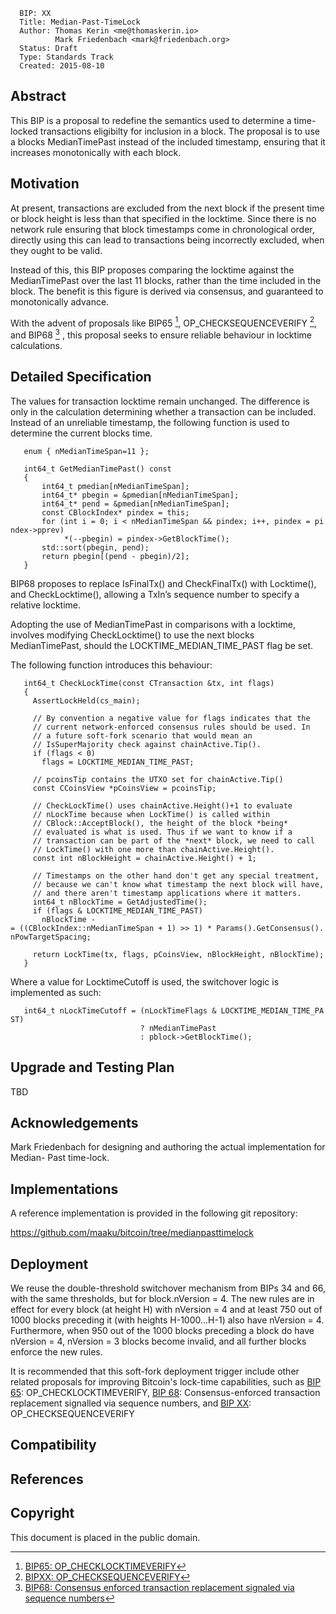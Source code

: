 <pre>
  BIP: XX
  Title: Median-Past-TimeLock
  Author: Thomas Kerin <me@thomaskerin.io>
          Mark Friedenbach <mark@friedenbach.org>	
  Status: Draft
  Type: Standards Track
  Created: 2015-08-10
</pre>

==Abstract==

This BIP is a proposal to redefine the semantics used to determine a time-
locked transactions eligibilty for inclusion in a block. The proposal is 
to use a blocks MedianTimePast instead of the included timestamp, ensuring 
that it increases monotonically with each block. 

==Motivation==

At present, transactions are excluded from the next block if the present time 
or block height is less than that specified in the locktime. Since there is no 
network rule ensuring that block timestamps come in chronological order, 
directly using this can lead to transactions being incorrectly excluded, when 
they ought to be valid. 

Instead of this, this BIP proposes comparing the locktime against the 
MedianTimePast over the last 11 blocks, rather than the time included in the 
block. The benefit is this figure is derived via consensus, and guaranteed to 
monotonically advance. 

With the advent of proposals like BIP65 <ref>[https://github.com/bitcoin/bips/blob/master/bip-0065.mediawiki BIP65: OP_CHECKLOCKTIMEVERIFY]</ref>, OP_CHECKSEQUENCEVERIFY <ref>[https://github.com/bitcoin/bips/blob/master/bip-00xx.mediawiki BIPXX: OP_CHECKSEQUENCEVERIFY]</ref>, and BIP68 <ref>[https://github.com/bitcoin/bips/blob/master/bip-0068.mediawiki BIP68: Consensus enforced transaction replacement signaled via sequence numbers]</ref> , this proposal seeks to ensure reliable behaviour in locktime calculations.

==Detailed Specification==

The values for transaction locktime remain unchanged. The difference is only in 
the calculation determining whether a transaction can be included. Instead of 
an unreliable timestamp, the following function is used to determine the current 
blocks time. 

      
    enum { nMedianTimeSpan=11 }; 
      
    int64_t GetMedianTimePast() const 
    {
        int64_t pmedian[nMedianTimeSpan]; 
        int64_t* pbegin = &pmedian[nMedianTimeSpan]; 
        int64_t* pend = &pmedian[nMedianTimeSpan]; 
        const CBlockIndex* pindex = this; 
        for (int i = 0; i < nMedianTimeSpan && pindex; i++, pindex = pindex->pprev) 
             *(--pbegin) = pindex->GetBlockTime(); 
        std::sort(pbegin, pend); 
        return pbegin[(pend - pbegin)/2]; 
    }

BIP68 proposes to replace IsFinalTx() and CheckFinalTx() with Locktime(), and CheckLocktime(),
allowing a TxIn’s sequence number to specify a relative locktime. 

Adopting the use of MedianTimePast in comparisons with a locktime, involves modifying 
CheckLocktime() to use the next blocks MedianTimePast, should the LOCKTIME_MEDIAN_TIME_PAST 
flag be set.

The following function introduces this behaviour:

      
    int64_t CheckLockTime(const CTransaction &tx, int flags)
    {
      AssertLockHeld(cs_main);
      
      // By convention a negative value for flags indicates that the
      // current network-enforced consensus rules should be used. In
      // a future soft-fork scenario that would mean an
      // IsSuperMajority check against chainActive.Tip().
      if (flags < 0)
        flags = LOCKTIME_MEDIAN_TIME_PAST;
      
      // pcoinsTip contains the UTXO set for chainActive.Tip()
      const CCoinsView *pCoinsView = pcoinsTip;
      
      // CheckLockTime() uses chainActive.Height()+1 to evaluate
      // nLockTime because when LockTime() is called within
      // CBlock::AcceptBlock(), the height of the block *being*
      // evaluated is what is used. Thus if we want to know if a
      // transaction can be part of the *next* block, we need to call
      // LockTime() with one more than chainActive.Height().
      const int nBlockHeight = chainActive.Height() + 1;
      
      // Timestamps on the other hand don't get any special treatment,
      // because we can't know what timestamp the next block will have,
      // and there aren't timestamp applications where it matters.
      int64_t nBlockTime = GetAdjustedTime();
      if (flags & LOCKTIME_MEDIAN_TIME_PAST)
        nBlockTime -= ((CBlockIndex::nMedianTimeSpan + 1) >> 1) * Params().GetConsensus().nPowTargetSpacing;
      
      return LockTime(tx, flags, pCoinsView, nBlockHeight, nBlockTime);
    }

Where a value for LocktimeCutoff is used, the switchover logic is implemented as such: 
     
    int64_t nLockTimeCutoff = (nLockTimeFlags & LOCKTIME_MEDIAN_TIME_PAST)
                              ? nMedianTimePast
                              : pblock->GetBlockTime();

==Upgrade and Testing Plan==

TBD


==Acknowledgements==

Mark Friedenbach for designing and authoring the actual implementation for Median-
Past time-lock.

==Implementations==

A reference implementation is provided in the following git repository:

https://github.com/maaku/bitcoin/tree/medianpasttimelock


==Deployment==

We reuse the double-threshold switchover mechanism from BIPs 34 and 66, with the 
same thresholds, but for block.nVersion = 4. The new rules are in effect for 
every block (at height H) with nVersion = 4 and at least 750 out of 1000 blocks 
preceding it (with heights H-1000...H-1) also have nVersion = 4. Furthermore, 
when 950 out of the 1000 blocks preceding a block do have nVersion = 4, 
nVersion = 3 blocks become invalid, and all further blocks enforce the new rules.

It is recommended that this soft-fork deployment trigger include other related 
proposals for improving Bitcoin's lock-time capabilities, such as [https://github.com/bitcoin/bips/blob/master/bip-0065.mediawiki BIP 65]: OP_CHECKLOCKTIMEVERIFY, 
[https://github.com/bitcoin/bips/blob/master/bip-0068.mediawiki BIP 68]: Consensus-enforced transaction replacement signalled via sequence numbers, and
[https://github.com/bitcoin/bips/blob/master/bip-00XX.mediawiki BIP XX]: OP_CHECKSEQUENCEVERIFY


==Compatibility==



==References==
<references>

==Copyright==

This document is placed in the public domain.

